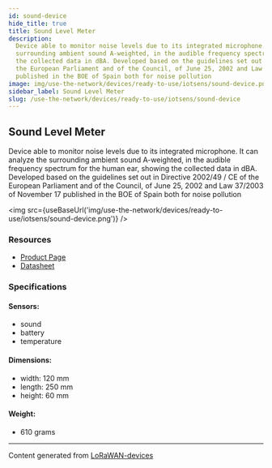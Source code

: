 ```yaml
---
id: sound-device
hide_title: true
title: Sound Level Meter
description:
  Device able to monitor noise levels due to its integrated microphone. It can analyze the
  surrounding ambient sound A-weighted, in the audible frequency spectrum for the human ear, showing
  the collected data in dBA. Developed based on the guidelines set out in Directive 2002/49 / CE of
  the European Parliament and of the Council, of June 25, 2002 and Law 37/2003 of November 17
  published in the BOE of Spain both for noise pollution
image: img/use-the-network/devices/ready-to-use/iotsens/sound-device.png
sidebar_label: Sound Level Meter
slug: /use-the-network/devices/ready-to-use/iotsens/sound-device
---
```



## Sound Level Meter

Device able to monitor noise levels due to its integrated microphone. It can analyze the surrounding
ambient sound A-weighted, in the audible frequency spectrum for the human ear, showing the collected
data in dBA. Developed based on the guidelines set out in Directive 2002/49 / CE of the European
Parliament and of the Council, of June 25, 2002 and Law 37/2003 of November 17 published in the BOE
of Spain both for noise pollution

<img src={useBaseUrl('img/use-the-network/devices/ready-to-use/iotsens/sound-device.png')} />

### Resources

- [Product Page](http://hardware.iotsens.com/datasheets/IoTsens-Datasheet-Sound_Sensor-Monitor_EN.pdf)
- [Datasheet](http://hardware.iotsens.com/datasheets/IoTsens-Datasheet-Sound_Sensor-Monitor_EN.pdf)

### Specifications

#### Sensors:

- sound
- battery
- temperature

#### Dimensions:

- width: 120 mm
- length: 250 mm
- height: 60 mm

#### Weight:

- 610 grams

---

Content generated from [LoRaWAN-devices](https://github.com/TheThingsNetwork/lorawan-devices)
